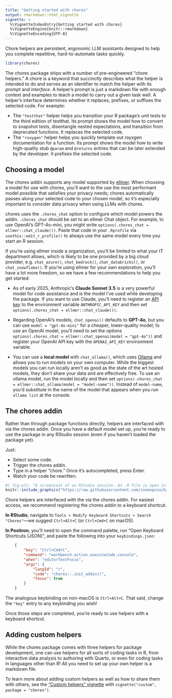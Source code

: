 ```yaml
---
title: "Getting started with chores"
output: rmarkdown::html_vignette
vignette: >
  %\VignetteIndexEntry{Getting started with chores}
  %\VignetteEngine{knitr::rmarkdown}
  %\VignetteEncoding{UTF-8}
---
```


Chore helpers are persistent, ergonomic LLM assistants designed to help you complete repetitive, hard-to-automate tasks quickly.

```r
library(chores)
```

The chores package ships with a number of pre-engineered "chore helpers." A chore is a keyword that succinctly describes what the helper is intended to do and serves as an identifier to match the helper with its _prompt_ and _interface_. A helper's prompt is just a markdown file with enough context and examples to teach a model to carry out a given task well. A helper's interface determines whether it replaces, prefixes, or suffixes the selected code. For example:

* The `"testthat"` helper helps you transition your R package's unit tests to the third edition of testthat. Its prompt shows the model how to convert to snapshot tests, disentangle nested expectations, and transition from deprecated functions. It replaces the selected code.
* The `"roxygen"` helper helps you quickly template out royxgen documentation for a function. Its prompt shows the model how to write high-quality stub `@param` and `@returns` entries that can be later extended by the developer. It prefixes the selected code.

## Choosing a model

The chores addin supports any model supported by [ellmer](https://ellmer.tidyverse.org/). When choosing a model for use with chores, you'll want to the use the most performant model possible that satisfies your privacy needs; chores automatically passes along your selected code to your chosen model, so it's especially important to consider data privacy when using LLMs with chores.

chores uses the `.chores_chat` option to configure which model powers the addin. `.chores_chat` should be set to an ellmer Chat object. For example, to use OpenAI's GPT-4o-mini, you might write `options(.chores_chat = ellmer::chat_claude())`. Paste that code in your `.Rprofile` via `usethis::edit_r_profile()` to always use the same model every time you start an R session.

If you're using ellmer inside a organization, you'll be limited to what your IT department allows, which is likely to be one provided by a big cloud provider, e.g. `chat_azure()`, `chat_bedrock()`, `chat_databricks()`, or `chat_snowflake()`. If you're using ellmer for your own exploration, you'll have a lot more freedom, so we have a few recommendations to help you get started:

- As of early 2025, Anthropic's **Claude Sonnet 3.5** is a very powerful model for code assistance and is the model I've used while developing the package. If you want to use Claude, you'll need to register an [API key](https://console.anthropic.com/) to the environment variable `ANTHROPIC_API_KEY` and then set `options(.chores_chat = ellmer::chat_claude())`. 

* Regarding OpenAI's models, `chat_openai()` defaults to **GPT-4o**, but you can use `model = "gpt-4o-mini"` for a cheaper, lower-quality model; to use an OpenAI model, you'll need to set the options `options(.chores_chat = ellmer::chat_openai(model = "gpt-4o"))` and register your OpenAI API key with the `OPENAI_API_KEY` environment variable.

- You can use a **local model** with `chat_ollama()`, which uses [Ollama](https://ollama.com) and allows you to run models on your own computer. While the biggest models you can run locally aren't as good as the state of the art hosted models, they don't share your data and are effectively free. To use an ollama model, run the model locally and then set `options(.chores_chat = ellmer::chat_ollama(model = "model-name"))`. Instead of `model-name`, you'd substitute in the name of the model that appears when you run `ollama list` at the console.

## The chores addin

Rather than through package functions directly, helpers are interfaced with via the chores addin. Once you have a default model set up, you're ready to use the package in any RStudio session (even if you haven't loaded the package yet).

Just:

* Select some code.
* Trigger the chores addin.
* Type in a helper "chore." Once it's autocompleted, press Enter.
* Watch your code be rewritten.

```r
#| fig-alt: "A screencast of an RStudio session. An .R file is open in the editor with a function definition. The user selects various subsets of the function and, after selecting from a dropdown menu, the helper assistant converts erroring code and drafts function documentation."
knitr::include_graphics("https://raw.githubusercontent.com/simonpcouch/chores/refs/heads/main/inst/figs/addin.gif")
```

Chore helpers are interfaced with the via the chores addin. For easiest access, we recommend registering the chores addin to a keyboard shortcut.

**In RStudio**, navigate to `Tools > Modify Keyboard Shortcuts > Search "Chores"`---we suggest `Ctrl+Alt+C` (or `Ctrl+Cmd+C` on macOS).

**In Positron**, you'll need to open the command palette, run "Open Keyboard Shortcuts (JSON)", and paste the following into your `keybindings.json`:

```json
    {
        "key": "Ctrl+Cmd+C",
        "command": "workbench.action.executeCode.console",
        "when": "editorTextFocus",
        "args": {
            "langId": "r",
            "code": "chores::.init_addin()",
            "focus": true
        }
    }
```

The analogous keybinding on non-macOS is `Ctrl+Alt+C`. That said, change the `"key"` entry to any keybinding you wish!

Once those steps are completed, you're ready to use helpers with a keyboard shortcut.

## Adding custom helpers

While the chores package comes with three helpers for package development, one can use helpers for all sorts of coding tasks in R, from interactive data analysis to authoring with Quarto, or even for coding tasks in languages other than R! All you need to set up your own helper is a markdown file.

To learn more about adding custom helpers as well as how to share them with others, see the ["Custom helpers" vignette](custom.html) with `vignette("custom", package = "chores")`.
